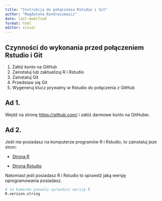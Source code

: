 ```yaml
---
title: "Instrukcja do połączenia Rstudio i Git"
author: "Magdalena Kondraszewicz"
date: last-modified
format: html
editor: visual
---
```


## Czynności do wykonania przed połączeniem Rstudio i Git

1.  Załóż konto na GitHub
2.  Zainstaluj lub zaktualizuj R i Rstudio
3.  Zainstaluj Git
4.  Przedstaw się Git
5.  Wygeneruj klucz prywatny w Rstudio do połączenia z GitHub

## Ad 1.

Wejdź na stronę <https://github.com/> i załóż darmowe konto na GitHubie.

## Ad 2.

Jeśli nie posiadasz na komputerze programów R i Rstudio, to zainstaluj jeze stron:

-   [Strona R](http://r-project.org)

-   [Strona Rstudio](http://rstudio.com)

Natomiast jeśli posiadasz R i Rstudio to sprawdź jaką wersję oprogramowania posiadasz.

```r
# ta komenda pozwala sprawdzić wersję R
R.version.string
```
